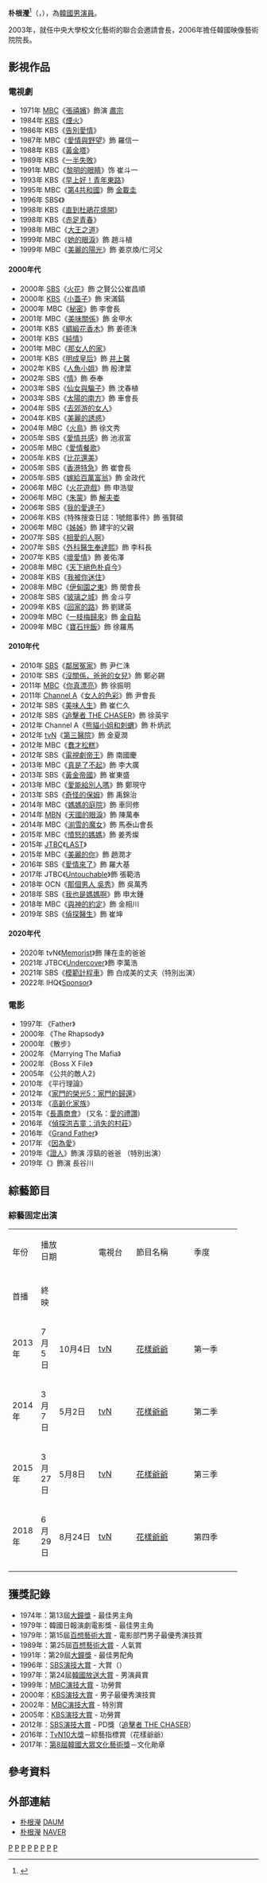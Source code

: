 {{藝人
| 姓名 = 朴根瀅
| 類型 = 男演員
| 外文名 = 박근형
| 外文 = ko
| 暱稱 = 國民爺爺
| 圖片 =160817 영화 '그랜드 파더' 언론시사회 박근형 (2).jpg
| 國籍 = {{KOR}}
| 出生日期 = {{birth_date_and_age|1940|6|7}}
| 出生地   = {{KOR-JPN}}[[全羅北道|全羅北道]][[井邑市|井邑郡]]
| 語言 = [[韓語|韓語]]、[[英語|英語]]
| 教育程度 = [[中央大學_(韓國)|中央大學]]戲劇電影學[[學士|學士]]
| 出道日期 = 1965年
| 經紀公司  = SB Entertainment
}}

'''朴根瀅'''<ref>{{cite news|url=https://newslibrary.naver.com/viewer/index.nhn?articleId=1979041900329207020&editNo=2&printCount=1&publishDate=1979-04-19&officeId=00032&pageNo=7&printNo=10321&publishType=00020|title=한국演劇·영화상 鄭惠先씨등 大賞|publisher=[[京鄉新聞|京鄉新聞]]|date=1979-04-19|accessdate=2021-03-01}}</ref>（{{lang-ko|박근형}}，{{bd|1940年|6月7日|catIdx=P}}），為[[大韓民國|韓國]][[男演員|男演員]]。

2003年，就任中央大學校文化藝術的聯合会邀請會長，2006年擔任韓國映像藝術院院長。

== 影視作品 ==
===電視劇 ===
*1971年 [[文化廣播公司|MBC]]《[[張禧嬪_(1971年電視劇)|張禧嬪]]》飾演 [[朝鮮肅宗|肅宗]]
*1984年 [[韓國放送公社|KBS]]《[[煙火_(電視劇)|煙火]]》
*1986年 KBS《[[告別愛情|告別愛情]]》
*1987年 MBC《[[愛情與野望#1987年|愛情與野望]]》飾 羅信一
*1988年 KBS《[[黃金塔_(電視劇)|黃金塔]]》
*1989年 KBS《[[一半失敗|一半失敗]]》
*1991年 MBC《[[黎明的眼睛|黎明的眼睛]]》饰 崔斗一
*1993年 KBS《[[早上好！青年東路|早上好！青年東路]]》
*1995年 MBC《[[第4共和國|第4共和國]]》飾 [[金載圭|金載圭]]
*1996年 SBS《{{link-ko|兄弟的河|형제의 강}}》
*1998年 KBS《[[直到杜鵑花盛開|直到杜鵑花盛開]]》
*1998年 KBS《[[赤足青春|赤足青春]]》
*1998年 MBC《[[大王之道|大王之道]]》
*1999年 MBC《[[她的眼淚|她的眼淚]]》飾 趙斗植
*1999年 MBC《[[美麗的陽光|美麗的陽光]]》飾 姜京煥/仁河父

==== 2000年代 ====
{{div col}}
*2000年 [[SBS_(韓國)|SBS]]《[[火花_(電視劇)|火花]]》飾 之賢公公崔昌順
*2000年 [[韓國放送公社|KBS]]《[[小蓋子|小蓋子]]》飾 宋滿鎬
*2000年 MBC《[[秘密_(2000年電視劇)|秘密]]》飾 李會長
*2001年 MBC《[[美味關係_(韓國電視劇)|美味關係]]》飾 金甲水
*2001年 KBS《[[綢緞花香木|綢緞花香木]]》飾 姜德洙
*2001年 KBS《[[純情_(電視劇)|純情]]》
*2001年 MBC《[[那女人的家|那女人的家]]》
*2001年 KBS《[[明成皇后_(電視劇)|明成皇后]]》飾 [[井上馨|井上馨]]
*2002年 KBS《[[人魚小姐|人魚小姐]]》飾 殷津葉
*2002年 SBS《[[情_(電視劇)|情]]》飾 泰奉
*2003年 SBS《[[仙女與騙子|仙女與騙子]]》飾 沈春植
*2003年 SBS《[[太陽的南方|太陽的南方]]》飾 車會長
*2004年 SBS《[[去郊游的女人|去郊游的女人]]》
*2004年 KBS《[[美麗的誘惑|美麗的誘惑]]》
*2004年 MBC《[[火鳥_(韓國電視劇)|火鳥]]》飾 徐文秀
*2005年 SBS《[[愛情共感|愛情共感]]》飾 池淑富
*2005年 MBC《[[愛情餐歌|愛情餐歌]]》
*2005年 KBS《[[比花還美|比花還美]]》
*2005年 SBS《[[香港特急|香港特急]]》飾 崔會長
*2005年 SBS《[[嫁給百萬富翁|嫁給百萬富翁]]》飾 金政代
*2006年 MBC《[[火花遊戲|火花遊戲]]》飾 申浩燮
*2006年 MBC《[[朱蒙_(電視劇)|朱蒙]]》飾 [[解夫娄|解夫娄]]
*2006年 SBS《[[我的愛達子|我的愛達子]]》
*2006年 KBS《特殊搜查日誌：1號館事件》飾 張賢碩
*2006年 MBC《[[姊姊_(韓國電視劇)|姊姊]]》飾 建宇的父親
*2007年 SBS《[[相愛的人啊|相愛的人啊]]》
*2007年 SBS《[[外科醫生奉達熙|外科醫生奉達熙]]》飾 李科長
*2007年 KBS《[[壞愛情|壞愛情]]》飾 姜佑澤
*2008年 MBC《[[天下絕色朴貞今|天下絕色朴貞今]]》
*2008年 KBS《[[我被你迷住|我被你迷住]]》
*2008年 MBC《[[伊甸園之東_(電視劇)|伊甸園之東]]》飾 閔會長
*2008年 SBS《[[玻璃之城_(電視劇)|玻璃之城]]》飾 金斗亨
*2009年 KBS《[[幸福的背後|回家的路]]》飾 劉建英
*2009年 MBC《[[一枝梅歸來|一枝梅歸來]]》飾 [[金自點|金自點]]
*2009年 MBC《[[寶石拌飯|寶石拌飯]]》飾 徐羅馬
{{div col end}}

==== 2010年代 ====
{{div col}}
*2010年 [[SBS_(韓國)|SBS]]《[[鄰居冤家|鄰居冤家]]》飾 尹仁洙
*2010年 SBS《[[沒關係，爸爸的女兒|沒關係，爸爸的女兒]]》飾 鄭必錫
*2011年 [[文化廣播_(韓國)|MBC]]《[[你真漂亮|你真漂亮]]》飾 徐振明
*2011年 [[Channel_A|Channel A]]《[[女人的色彩|女人的色彩]]》飾 尹會長
*2012年 SBS《[[美味人生_(韓國電視劇)|美味人生]]》飾 崔仁久
*2012年 SBS《[[追擊者_THE_CHASER|追擊者 THE CHASER]]》飾 徐英宇
*2012年 Channel A《[[熊貓小姐和刺蝟|熊貓小姐和刺蝟]]》飾 朴炳武
*2012年 [[tvN|tvN]]《[[第三醫院|第三醫院]]》飾 金夏潤
*2012年 MBC《[[蠢才松糕|蠢才松糕]]》
*2012年 SBS《[[電視劇帝王|電視劇帝王]]》飾 南國慶
*2013年 MBC《[[真是了不起|真是了不起]]》飾 李大廣
*2013年 SBS《[[黃金帝國|黃金帝國]]》飾 崔東盛
*2013年 MBC《[[愛能給別人嗎|愛能給別人嗎]]》飾 鄭現守
*2013年 SBS《[[奇怪的保姆|奇怪的保姆]]》飾 禹錦治
*2014年 MBC《[[媽媽的庭院|媽媽的庭院]]》飾 車同修
*2014年 [[MBN|MBN]]《[[天國的眼淚|天國的眼淚]]》飾 陳萬奉
*2014年 MBC《[[湔雪的魔女|湔雪的魔女]]》飾 馬泰山會長
*2015年 MBC《[[憤怒的媽媽|憤怒的媽媽]]》飾 姜秀燦
*2015年 [[JTBC|JTBC]]《[[LAST_(電視劇)|LAST]]》
*2015年 MBC《[[美麗的你|美麗的你]]》飾 趙潤才
*2016年 SBS《[[愛情來了_(電視劇)|愛情來了]]》飾 羅大基
*2017年 JTBC《[[Untouchable_(韓國電視劇)|Untouchable]]》飾 張範浩 
*2018年 OCN《[[那個男人_吳秀|那個男人 吳秀]]》飾 吳萬秀
*2018年 SBS《[[我也是媽媽啊|我也是媽媽啊]]》飾 申太鍾
*2018年 MBC《[[與神的約定|與神的約定]]》飾 金相川
*2019年 SBS《[[偵探醫生|偵探醫生]]》飾 崔坤
{{div col end}}

==== 2020年代 ====
{{div col}}
*2020年 tvN《[[Memorist|Memorist]]》飾 陳在圭的爸爸
*2021年 JTBC《[[Undercover_(2021年電視劇)|Undercover]]》飾 李萬浩
*2021年 SBS《[[模範計程車|模範計程車]]》飾 白成美的丈夫（特別出演）
*2022年 IHQ《[[Sponsor|Sponsor]]》
{{div col end}}

=== 電影 ===
*1997年 《Father》
*2000年 《The Rhapsody》
*2000年 《散步》
*2002年 《Marrying The Mafia》
*2002年 《Boss X File》
*2005年 《公共的敵人2》
*2010年 《平行理論》
*2012年 《[[家門的榮光5：家門的歸還|家門的榮光5：家門的歸還]]》
*2013年 《[[高齡化家族|高齡化家族]]》
*2015年《[[長壽商會|長壽商會]]》 (又名：[[愛的禮讚(電視劇)|愛的禮讚]])
*2016年 《[[偵探洪吉童：消失的村莊|偵探洪吉童：消失的村莊]]》
*2016年 《[[Grand_Father|Grand Father]]》
*2017年 《[[因為愛_(電影)|因為愛]]》
*2019年《[[證人_(2019年電影)|證人]]》飾演 淳鎬的爸爸 （特別出演）
*2019年《{{link-ko|自行車王嚴福童|자전차왕 엄복동}}》飾演 長谷川

==綜藝節目==
===綜藝固定出演===
{|class="wikitable" style="text-align:center"
|-style="background:#87CEFA; color:black; font-weight:bold" align="center"
|rowspan="2"| 年份 ||colspan="2"| 播放<br>日期 || rowspan="2" width="60"| 電視台 ||rowspan="2" width="100"| 節目名稱 || rowspan="2" width="80"| 季度 || rowspan="2" width="50"| 集數
|-
|-style="background:#87CEFA; color:black; font-weight:bold" align="center"
|width="20"|首播 || width="20"|終映
|-
| 2013年|| 7月5日 || 10月4日 || [[TVN|tvN]] || [[花樣爺爺|花樣爺爺]] || 第一季 || 14集
|-
| 2014年|| 3月7日 || 5月2日 || [[TVN|tvN]] || [[花樣爺爺|花樣爺爺]] || 第二季 || 8集
|-
| 2015年|| 3月27日 || 5月8日 || [[TVN|tvN]] || [[花樣爺爺|花樣爺爺]] || 第三季 || 7集
|-
| 2018年|| 6月29日 || 8月24日 || [[TVN|tvN]] || [[花樣爺爺|花樣爺爺]] || 第四季 || 9集
|-
|}

== 獲獎記錄 ==
*1974年：第13屆[[大鐘獎|大鐘獎]] - 最佳男主角　　
*1979年：韓國日報演劇電影獎 - 最佳男主角 　
*1979年：第15屆[[百想藝術大賞|百想藝術大賞]] - 電影部門男子最優秀演技賞　　
*1989年：第25屆[[百想藝術大賞|百想藝術大賞]] - 人氣賞 　　
*1991年：第29屆[[大鐘獎|大鐘獎]] - 最佳男配角 　　
*1996年：[[SBS演技大賞|SBS演技大賞]] - 大賞（{{link-ko|兄弟的河|형제의 강}}）
*1997年：第24屆[[韓國放送大賞|韓國放送大賞]] - 男演員賞 　　
*1999年：[[MBC演技大賞|MBC演技大賞]] - 功勞賞 　　
*2000年：[[KBS演技大賞|KBS演技大賞]] - 男子最優秀演技賞 　　
*2002年：[[MBC演技大賞|MBC演技大賞]] - 特別賞 　　
*2005年：[[KBS演技大賞|KBS演技大賞]] - 功勞賞
*2012年：[[SBS演技大賞|SBS演技大賞]] - PD獎（[[追擊者_THE_CHASER|追擊者 THE CHASER]]）
*2016年：[[TvN10_Awards|TvN10大獎]]－綜藝指標賞（花樣爺爺）
*2017年：[[韓國大眾文化藝術獎|第8屆韓國大眾文化藝術獎]]－文化勛章

== 參考資料 ==
{{reflist}}

== 外部連結 ==
*[https://100.daum.net/encyclopedia/view/33XXXXX18892 朴根瀅] {{Wayback|url=https://100.daum.net/encyclopedia/view/33XXXXX18892 |date=20201226054424 }} [[多音|DAUM]]{{ko icon}}
*[https://people.search.naver.com/search.naver?where=nexearch&query=%EB%B0%95%EA%B7%BC%ED%98%95&sm=tab_etc&ie=utf8&key=PeopleService&os=94241 朴根瀅] {{Wayback|url=https://people.search.naver.com/search.naver?where=nexearch&query=%EB%B0%95%EA%B7%BC%ED%98%95&sm=tab_etc&ie=utf8&key=PeopleService&os=94241 |date=20201226055604 }} [[NAVER|NAVER]]{{ko icon}}
{{百想藝術大賞}}
{{百想藝術大賞電影部門男子最優秀演技}}
{{大鐘獎最佳男配角}}
{{SBS演技大賞大賞得主}}
{{花樣旅行系列}}
{{金銀淑作品}}
{{DEFAULTSORT:Park}}

[[Category:韓國電視演員|P]]
[[Category:韓國電影演員|P]]
[[Category:韓國中央大學校友|P]]
[[Category:全羅北道出身人物|P]]
[[Category:井邑市出身人物|P]]
[[Category:朴姓|P]]
[[Category:韓國男演員|P]]
[[Category:1940年出生|P]]